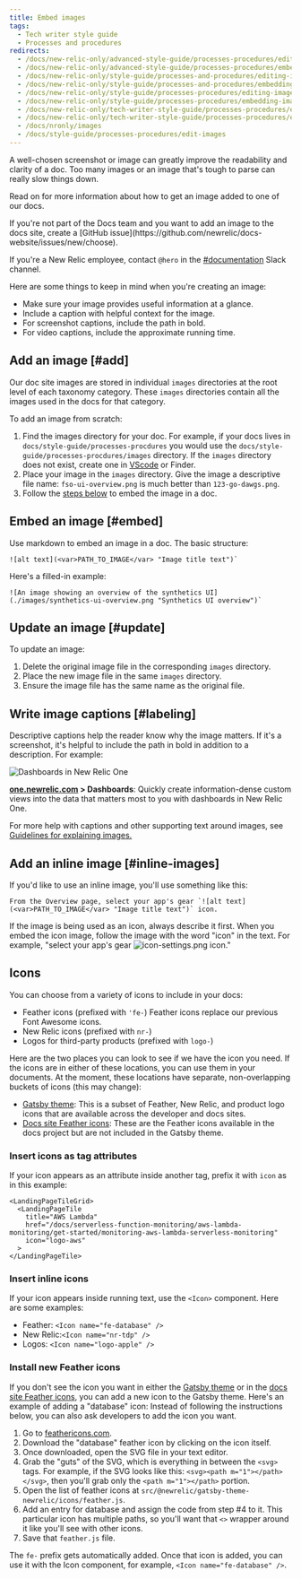 ```yaml
---
title: Embed images
tags:
  - Tech writer style guide
  - Processes and procedures
redirects:
  - /docs/new-relic-only/advanced-style-guide/processes-procedures/editing-images
  - /docs/new-relic-only/advanced-style-guide/processes-procedures/embedding-images
  - /docs/new-relic-only/style-guide/processes-and-procedures/editing-images
  - /docs/new-relic-only/style-guide/processes-and-procedures/embedding-images
  - /docs/new-relic-only/style-guide/processes-procedures/editing-images
  - /docs/new-relic-only/style-guide/processes-procedures/embedding-images
  - /docs/new-relic-only/tech-writer-style-guide/processes-procedures/editing-images
  - /docs/new-relic-only/tech-writer-style-guide/processes-procedures/embedding-images
  - /docs/nronly/images
  - /docs/style-guide/processes-procedures/edit-images
---
```


A well-chosen screenshot or image can greatly improve the readability and clarity of a doc. Too many images or an image that's tough to parse can really slow things down. 

Read on for more information about how to get an image added to one of our docs.

<Callout variant="important">
  If you're not part of the Docs team and you want to add an image to the docs site, create a [GitHub issue](https://github.com/newrelic/docs-website/issues/new/choose). 
  
  If you're a New Relic employee, contact `@hero` in the [#documentation](https://newrelic.slack.com/messages/documentation) Slack channel.
</Callout>

Here are some things to keep in mind when you're creating an image:

* Make sure your image provides useful information at a glance.
* Include a caption with helpful context for the image.
* For screenshot captions, include the path in bold.
* For video captions, include the approximate running time.

## Add an image [#add]

Our doc site images are stored in individual `images` directories at the root level of each taxonomy category. These `images` directories contain all the images used in the docs for that category. 

To add an image from scratch:
1. Find the images directory for your doc. For example, if your docs lives in `docs/style-guide/processes-procdures` you would use the `docs/style-guide/processes-procdures/images` directory. If the `images` directory does not exist, create one in [VScode](https://code.visualstudio.com/docs/getstarted/tips-and-tricks#_create-or-open-a-file) or Finder.
2. Place your image in the `images` directory. Give the image a descriptive file name: `fso-ui-overview.png` is much better than `123-go-dawgs.png`. 
3. Follow the [steps below](#embed) to embed the image in a doc. 

## Embed an image [#embed]

Use markdown to embed an image in a doc. The basic structure:

```
![alt text](<var>PATH_TO_IMAGE</var> "Image title text")`
```

Here's a filled-in example:

```
![An image showing an overview of the synthetics UI](./images/synthetics-ui-overview.png "Synthetics UI overview")`
```

## Update an image [#update]

To update an image:
1. Delete the original image file in the corresponding `images` directory.
2. Place the new image file in the same `images` directory.
3. Ensure the image file has the same name as the original file. 

## Write image captions [#labeling]

Descriptive captions help the reader know why the image matters. If it's a screenshot, it's helpful to include the path in bold in addition to a description. For example:

![Dashboards in New Relic One](./images/NR1-dashboards-image.png "NR1-dashboards-image.png")

**[one.newrelic.com](https://one.newrelic.com) > Dashboards**: Quickly create information-dense custom views into the data that matters most to you with dashboards in New Relic One.

For more help with captions and other supporting text around images, see [Guidelines for explaining images.](/docs/style-guide/writing-guidelines/screenshots-images#identify-images)

## Add an inline image [#inline-images]

If you'd like to use an inline image, you'll use something like this:

```
From the Overview page, select your app's gear `![alt text](<var>PATH_TO_IMAGE</var> "Image title text")` icon.
```

If the image is being used as an icon, always describe it first. When you embed the icon image, follow the image with the word "icon" in the text. For example, "select your app's gear ![icon-settings.png](./images/icon-settings.png "icon-settings.png") icon."


## Icons

You can choose from a variety of icons to include in your docs: 

* Feather icons (prefixed with `'fe-`)
  <Callout variant="tip">
  Feather icons replace our previous Font Awesome icons.
  </Callout>
* New Relic icons (prefixed with `nr-`)
* Logos for third-party products (prefixed with `logo-`)

Here are the two places you can look to see if we have the icon you need. If the icons are in either of these locations, you can use them in your documents. At the moment, these locations have separate, non-overlapping buckets of icons (this may change):

* [Gatsby theme](https://github.com/newrelic/docs-website/tree/develop/src/%40newrelic/gatsby-theme-newrelic/icons): This is a subset of Feather, New Relic, and product logo icons that are available across the developer and docs sites.
* [Docs site Feather icons](https://github.com/newrelic/docs-website/blob/develop/src/@newrelic/gatsby-theme-newrelic/icons/feather.js#L100-L104): These are the Feather icons available in the docs project but are not included in the Gatsby theme.

### Insert icons as tag attributes

If your icon appears as an attribute inside another tag, prefix it with `icon` as in this example:

```
<LandingPageTileGrid>
  <LandingPageTile
    title="AWS Lambda"
    href="/docs/serverless-function-monitoring/aws-lambda-monitoring/get-started/monitoring-aws-lambda-serverless-monitoring"
    icon="logo-aws"
  >
</LandingPageTile>
```

### Insert inline icons

If your icon appears inside running text, use the `<Icon>` component. Here are some examples:

* Feather: `<Icon name="fe-database" />`
* New Relic:`<Icon name="nr-tdp" />` 
* Logos: `<Icon name="logo-apple" />`

### Install new Feather icons 

If you don't see the icon you want in either the [Gatsby theme](https://github.com/newrelic/gatsby-theme-newrelic/tree/develop/packages/gatsby-theme-newrelic#available-icons) or in the [docs site Feather icons](https://github.com/newrelic/docs-website/blob/develop/src/@newrelic/gatsby-theme-newrelic/icons/feather.js#L100-L104), you can add a new icon to the Gatsby theme. Here's an example of adding a "database" icon:
<Callout variant="tip">
Instead of following the instructions below, you can also ask developers to add the icon you want.
</Callout>
1. Go to [feathericons.com](https://feathericons.com/).
2. Download the "database" feather icon by clicking on the icon itself.
3. Once downloaded, open the SVG file in your text editor.
4. Grab the "guts" of the SVG, which is everything in between the `<svg>` tags. For example, if the SVG looks like this: `<svg><path m="1"></path></svg>`, then you'll grab only the `<path m="1"></path>` portion.
5. Open the list of feather icons at `src/@newrelic/gatsby-theme-newrelic/icons/feather.js`.
6. Add an entry for database and assign the code from step #4 to it. This particular icon has multiple paths, so you'll want that `<>` wrapper around it like you'll see with other icons.
7. Save that `feather.js` file.

The `fe-` prefix gets automatically added. Once that icon is added, you can use it with the Icon component, for example, `<Icon name="fe-database" />`.
